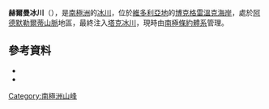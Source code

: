 {{coord|72|12|S|168|28|E|source:GNIS|display=title}}

'''赫爾曼冰川'''（{{lang-en|Helman Glacier}}），是[[南極洲|南極洲]]的[[冰川|冰川]]，位於[[維多利亞地|維多利亞地]]的[[博克格雷溫克海岸|博克格雷溫克海岸]]，處於[[阿德默勒爾蒂山脈|阿德默勒爾蒂山脈]]地區，最終注入[[塔克冰川|塔克冰川]]，現時由[[南極條約體系|南極條約體系]]管理。

==參考資料==
*{{cite gnis | type = antarid | id = 6618| name = Helman Glacier | accessdate = 2012-06-10}}
*{{usgs-gazetteer|id=6618}}

{{DEFAULTSORT:Helman Glacier}}
[[Category:南極洲山峰|Category:南極洲山峰]]


{{BorchgrevinkCoast-geo-stub}}